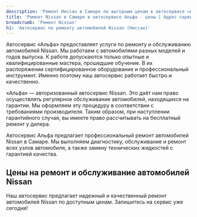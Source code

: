 ```yaml
---
description: 'Ремонт Ниссан в Самаре по выгодным ценам в автосервисе «Альфа». Приглашаем всех владельцев Nissan на техническое обслуживание!'
title: 'Ремонт Nissan в Самаре в автосервисе Альфа - цены | Адрес сервиса Ниссан'
breadcrumb: 'Ремонт Nissan'
h1: 'Автосервис по ремонту автомобилей Nissan (Ниссан)'
---
```


<p>
	 Автосервис «Альфа» предоставляет услуги по ремонту и обслуживанию автомобилей Nissan. Мы работаем с автомобилями разных моделей и годов выпуска. К работе допускаются только опытные и квалифицированные мастера, прошедшие обучение. В их распоряжении сертифицированное оборудование и профессиональный инструмент. Именно поэтому наш автосервис работает быстро и качественно.
</p>
<p>
	 «Альфа» — авторизованный автосервис Nissan. Это даёт нам право осуществлять регулярное обслуживание автомобилей, находящихся на гарантии. Мы оформляем эту процедуру в соответствии с требованиями производителя. Таким образом, при наступлении гарантийного случая, вы имеете право рассчитывать на бесплатный ремонт у дилера.
</p>

Автосервис Альфа предлагает профессиональный ремонт автомобилей Nissan в Самаре. Мы выполняем диагностику, обслуживание и ремонт всех узлов автомобиля, а также замену технических жидкостей с гарантией качества.

<h2 class="mt-12 lg:mt-20">Цены на ремонт и обслуживание автомобилей Nissan</h2>

<div class="mb-12 lg:mb-20"><Table data={priceData} popupText="Онлайн запись. <br />" /></div>

<RepairServices />

Наш автосервис предлагает надежный и качественный ремонт автомобилей Nissan по доступным ценам. Запишитесь на сервис уже сегодня!
